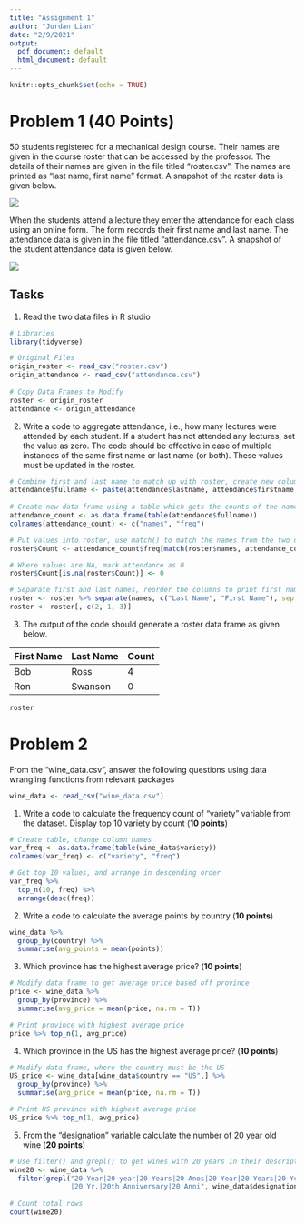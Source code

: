 ---
title: "Assignment 1"
author: "Jordan Lian"
date: "2/9/2021"
output:
  pdf_document: default
  html_document: default
---

```{r setup, include=FALSE}
knitr::opts_chunk$set(echo = TRUE)
```

# Problem 1 (40 Points)
50 students registered for a mechanical design course. Their names are given in the course roster that can be accessed by the professor. The details of their names are given in the file titled “roster.csv”. The names are printed as “last name, first name” format. A snapshot of the roster data is given below.

![](Images/image1.png)

When the students attend a lecture they enter the attendance for each class using an online form. The form records their first name and last name. The attendance data is given in the file titled “attendance.csv”. A snapshot of the student attendance data is given below.

![](Images/image2.png)

## Tasks

1. Read the two data files in R studio
```{r Read Files, warning=FALSE}
# Libraries
library(tidyverse)

# Original Files
origin_roster <- read_csv("roster.csv")
origin_attendance <- read_csv("attendance.csv")
  
# Copy Data Frames to Modify
roster <- origin_roster
attendance <- origin_attendance
```
2. Write a code to aggregate attendance, i.e., how many lectures were attended by each student. If a student has not attended any lectures, set the value as zero. The code should be effective in case of multiple instances of the same first name or last name (or both). These values must be updated in the roster.
```{r Aggregate, warning=FALSE}
# Combine first and last name to match up with roster, create new column
attendance$fullname <- paste(attendance$lastname, attendance$firstname, sep=", ")
    
# Create new data frame using a table which gets the counts of the names
attendance_count <- as.data.frame(table(attendance$fullname))
colnames(attendance_count) <- c("names", "freq")

# Put values into roster, use match() to match the names from the two datasets
roster$Count <- attendance_count$freq[match(roster$names, attendance_count$names)]

# Where values are NA, mark attendance as 0
roster$Count[is.na(roster$Count)] <- 0

# Separate first and last names, reorder the columns to print first name before last name
roster <- roster %>% separate(names, c("Last Name", "First Name"), sep = ", ")
roster <- roster[, c(2, 1, 3)]
```
3. The output of the code should generate a roster data frame as given below. 

First Name    | Last Name | Count
--------------| ----------| -----
Bob           | Ross      | 4
Ron           | Swanson   | 0

```{r Output}
roster
```
# Problem 2
From the “wine_data.csv", answer the following questions using data wrangling functions from relevant packages
```{r wine csv}
wine_data <- read_csv("wine_data.csv")
```
1. Write a code to calculate the frequency count of “variety” variable from the dataset. Display top 10 variety by count (**10 points**)
```{r frequency}
# Create table, change column names
var_freq <- as.data.frame(table(wine_data$variety))
colnames(var_freq) <- c("variety", "freq")

# Get top 10 values, and arrange in descending order
var_freq %>% 
  top_n(10, freq) %>%
  arrange(desc(freq))
```
2. Write a code to calculate the average points by country (**10 points**)
```{r Average Points}
wine_data %>% 
  group_by(country) %>%
  summarise(avg_points = mean(points)) 
```
3. Which province has the highest average price? (**10 points**)
```{r Average Price}
# Modify data frame to get average price based off province
price <- wine_data %>% 
  group_by(province) %>%
  summarise(avg_price = mean(price, na.rm = T))

# Print province with highest average price
price %>% top_n(1, avg_price)
```
4. Which province in the US has the highest average price? (**10 points**)
```{r Province}
# Modify data frame, where the country must be the US
US_price <- wine_data[wine_data$country == "US",] %>%
  group_by(province) %>%
  summarise(avg_price = mean(price, na.rm = T))

# Print US province with highest average price
US_price %>% top_n(1, avg_price)
```
5. From the “designation” variable calculate the number of 20 year old wine (**20 points**)
```{r 20 Years}
# Use filter() and grepl() to get wines with 20 years in their description
wine20 <- wine_data %>% 
  filter(grepl("20-Year|20-year|20-Years|20 Anos|20 Year|20 Years|20-Year-Old|20 yr.
               |20 Yr.|20th Anniversary|20 Anni", wine_data$designation))
    
# Count total rows
count(wine20)
```